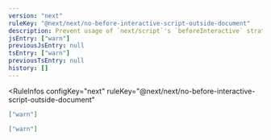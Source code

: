 ```yaml
---
version: "next"
ruleKey: "@next/next/no-before-interactive-script-outside-document"
description: Prevent usage of `next/script`'s `beforeInteractive` strategy outside of `pages/_document.js`
jsEntry: ["warn"]
previousJsEntry: null
tsEntry: ["warn"]
previousTsEntry: null
history: []
---
```


<RuleInfos 
  configKey="next" 
  ruleKey="@next/next/no-before-interactive-script-outside-document" 
>

```json
["warn"]
```

```json
["warn"]
```

</RuleInfos>
